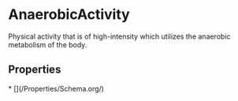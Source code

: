 
# AnaerobicActivity

Physical activity that is of high-intensity which utilizes the anaerobic metabolism of the body.

## Properties

<Grid>
* [](/Properties/Schema.org/)

</Grid>

